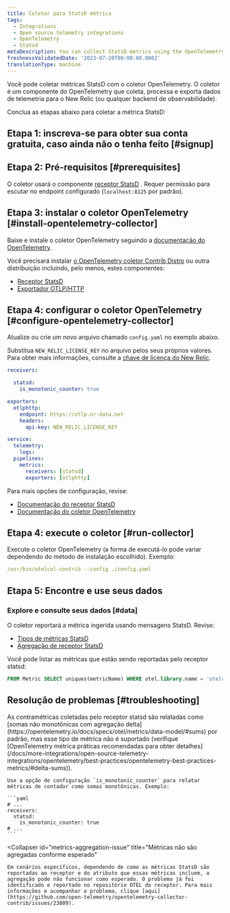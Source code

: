 ```yaml
---
title: Coletor para StatsD métrica
tags:
  - Integrations
  - Open source telemetry integrations
  - OpenTelemetry
  - Statsd
metaDescription: You can collect StatsD metrics using the OpenTelemetry collector.
freshnessValidatedDate: '2023-07-20T00:00:00.000Z'
translationType: machine
---
```


Você pode coletar métricas StatsD com o coletor OpenTelemetry. O coletor é um componente do OpenTelemetry que coleta, processa e exporta dados de telemetria para o New Relic (ou qualquer backend de observabilidade).

Conclua as etapas abaixo para coletar a métrica StatsD:

## Etapa 1: inscreva-se para obter sua conta gratuita, caso ainda não o tenha feito [#signup]

<InlineSignup/>

## Etapa 2: Pré-requisitos [#prerequisites]

O coletor usará o componente [receptor StatsD](https://github.com/open-telemetry/opentelemetry-collector-contrib/tree/main/receiver/statsdreceiver) . Requer permissão para escutar no endpoint configurado (`localhost:8125` por padrão).

## Etapa 3: instalar o coletor OpenTelemetry [#install-opentelemetry-collector]

Baixe e instale o coletor OpenTelemetry seguindo a [documentação do OpenTelemetry](https://opentelemetry.io/docs/collector/getting-started/).

Você precisará instalar [o OpenTelemetry coletor Contrib Distro](https://github.com/open-telemetry/opentelemetry-collector-releases/tree/main/distributions/otelcol-contrib) ou outra distribuição incluindo, pelo menos, estes componentes:

* [Receptor StatsD](https://github.com/open-telemetry/opentelemetry-collector-contrib/tree/main/receiver/statsdreceiver)
* [Exportador OTLP/HTTP](https://github.com/open-telemetry/opentelemetry-collector/tree/main/exporter/otlphttpexporter)

## Etapa 4: configurar o coletor OpenTelemetry [#configure-opentelemetry-collector]

Atualize ou crie um novo arquivo chamado `config.yaml` no exemplo abaixo.

Substitua `NEW_RELIC_LICENSE_KEY` no arquivo pelos seus próprios valores. Para obter mais informações, consulte a [chave de licença do New Relic](/docs/apis/intro-apis/new-relic-api-keys/#license-key).

```yaml
receivers:

  statsd:
    is_monotonic_counter: true

exporters:
  otlphttp:
    endpoint: https://otlp.nr-data.net
    headers:
      api-key: NEW_RELIC_LICENSE_KEY

service:
  telemetry:
    logs:
  pipelines:
    metrics:
      receivers: [statsd]
      exporters: [otlphttp]
```

Para mais opções de configuração, revise:

* [Documentação do receptor StatsD](https://github.com/open-telemetry/opentelemetry-collector-contrib/tree/main/receiver/statsdreceiver#configuration)
* [Documentação do coletor OpenTelemetry](https://opentelemetry.io/docs/collector/configuration/)

## Etapa 4: execute o coletor [#run-collector]

Execute o coletor OpenTelemetry (a forma de executá-lo pode variar dependendo do método de instalação escolhido). Exemplo:

```yaml
/usr/bin/otelcol-contrib --config ./config.yaml
```

## Etapa 5: Encontre e use seus dados

### Explore e consulte seus dados [#data]

O coletor reportará a métrica ingerida usando mensagens StatsD. Revise:

* [Tipos de métricas StatsD](https://github.com/statsd/statsd/blob/master/docs/metric_types.md)
* [Agregação de receptor StatsD](https://github.com/open-telemetry/opentelemetry-collector-contrib/tree/main/receiver/statsdreceiver#aggregation)

Você pode listar as métricas que estão sendo reportadas pelo receptor statsd:

```sql
FROM Metric SELECT uniques(metricName) WHERE otel.library.name = 'otelcol/statsdreceiver' LIMIT MAX
```

## Resolução de problemas [#troubleshooting]

<CollapserGroup>
  <Collapser
    id="counters-not-reported"
    title="As contramétricas não são informadas"
  >
    As contramétricas coletadas pelo receptor statsd são relatadas como [somas não monotônicas com agregação delta](https://opentelemetry.io/docs/specs/otel/metrics/data-model/#sums) por padrão, mas esse tipo de métrica não é suportado (verifique [OpenTelemetry métrica práticas recomendadas para obter detalhes](/docs/more-integrations/open-source-telemetry-integrations/opentelemetry/best-practices/opentelemetry-best-practices-metrics/#delta-sums)).

    Use a opção de configuração `is_monotonic_counter` para relatar métricas de contador como somas monotônicas. Exemplo:

    ```yaml
    # ...
    receivers:
      statsd:
        is_monotonic_counter: true
    # ...
    ```
  </Collapser>

  <Collapser
    id="metrics-aggregation-issue"
    title="Métricas não são agregadas conforme esperado"
  >
    Em cenários específicos, dependendo de como as métricas StatsD são reportadas ao receptor e do atributo que essas métricas incluem, a agregação pode não funcionar como esperado. O problema já foi identificado e reportado no repositório OTEL do receptor. Para mais informações e acompanhar o problema, clique [aqui](https://github.com/open-telemetry/opentelemetry-collector-contrib/issues/23809).
  </Collapser>
</CollapserGroup>